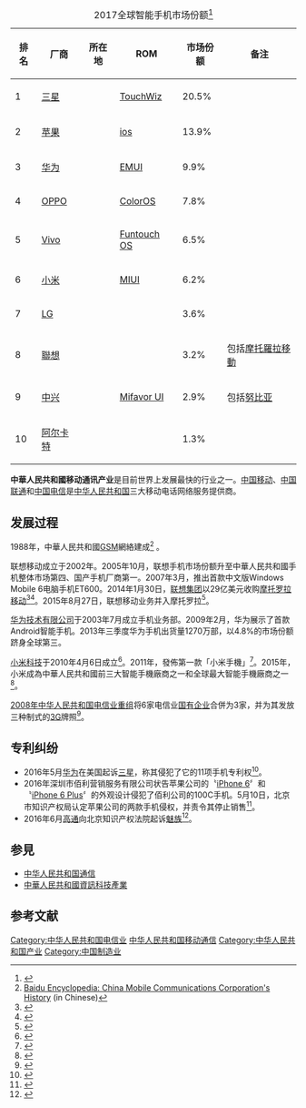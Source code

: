 {| class="wikitable" style="float: right;"
|+2017全球智能手机市场份额<ref>{{Cite web |url=https://www.counterpointresearch.com/zh-hans/2017%E5%B9%B4%E5%85%A8%E7%90%83%E6%99%BA%E8%83%BD%E6%89%8B%E6%9C%BA%E5%87%BA%E8%B4%A7%E9%87%8F%E8%BE%BE15-5%E4%BA%BF%E9%83%A8/ |title=2017年全球智能手机出货量达15.5亿部 |accessdate=2018-06-23 |archive-date=2018-06-23 |archive-url=https://web.archive.org/web/20180623154739/https://www.counterpointresearch.com/zh-hans/2017%E5%B9%B4%E5%85%A8%E7%90%83%E6%99%BA%E8%83%BD%E6%89%8B%E6%9C%BA%E5%87%BA%E8%B4%A7%E9%87%8F%E8%BE%BE15-5%E4%BA%BF%E9%83%A8/ |dead-url=no }}</ref>
|-
! 排名 !! 厂商 !!所在地 !!ROM!!市场份额!! 备注
|-
| 1 || [[三星电子|三星]]  || {{KOR}} ||[[TouchWiz|TouchWiz]]||20.5% || 
|-
| 2 || [[蘋果公司|苹果]] || {{USA}} ||[[ios|ios]]||13.9% || 
|-
| 3 || [[华为|华为]] || {{PRC}}||[[EMUI|EMUI]]||9.9% || 
|-
| 4 || [[OPPO|OPPO]]||{{PRC}}||[[ColorOS|ColorOS]]||7.8% || 
|-
| 5 ||[[Vivo|Vivo]]||{{PRC}}||[[Funtouch_OS|Funtouch OS]]||6.5% || 
|-
| 6 ||[[小米科技|小米]]||{{PRC}}||[[MIUI|MIUI]]||6.2% || 
|-
| 7 ||[[LG|LG]]||{{KOR}} ||||3.6% || 
|-
| 8 ||[[联想集团|聯想]]||{{PRC}}||||3.2% || 包括[[摩托羅拉移動|摩托羅拉移動]]
|-
| 9 ||[[中兴通讯|中兴]]||{{PRC}}||[[Mifavor_UI|Mifavor UI]]||2.9% || 包括[[努比亚_(公司)|努比亚]]
|-
| 10 ||[[阿尔卡特|阿尔卡特]]||{{FRA}}||||1.3% || 
|}
'''中華人民共和國移动通讯产业'''是目前世界上发展最快的行业之一。[[中国移动|中国移动]]、[[中国联通|中国联通]]和[[中国电信|中国电信]]是[[中华人民共和国|中华人民共和国]]三大移动电话网络服务提供商。

==发展过程==
1988年，中華人民共和國[[GSM|GSM]]網絡建成<ref>[http://baike.baidu.com/view/9113.htm?fr=ala0_1_1 Baidu Encyclopedia: China Mobile Communications Corporation's History] (in Chinese)</ref> 。

联想移动成立于2002年。2005年10月，联想手机市场份额升至中華人民共和國手机整体市场第四、国产手机厂商第一。2007年3月，推出首款中文版Windows Mobile 6电脑手机ET600。2014年1月30日，[[联想集团|联想集团]]以29亿美元收购[[摩托罗拉移动|摩托罗拉移动]]<ref>{{Cite web |url=http://investor.google.com/releases/2014/0129.html |title=Lenovo to Acquire Motorola Mobility from Google |accessdate=2016-06-27 |archive-date=2014-01-31 |archive-url=https://web.archive.org/web/20140131073905/http://investor.google.com/releases/2014/0129.html |dead-url=no }}</ref><ref>{{Cite web |url=http://finance.huanqiu.com/data/2014-01/4803197.html |title=联想宣布29亿美元收购摩托罗拉移动 |access-date=2016-06-27 |archive-url=https://web.archive.org/web/20160304190620/http://finance.huanqiu.com/data/2014-01/4803197.html |archive-date=2016-03-04 |dead-url=yes }}</ref>。2015年8月27日，联想移动业务并入摩托罗拉<ref>{{Cite web |url=http://www.ce.cn/cysc/tech/gd2012/201508/28/t20150828_6344347.shtml |title=联想品牌手机退出江湖 国产智能机放弃机海战术 |accessdate=2016-06-27 |archive-date=2016-08-15 |archive-url=https://web.archive.org/web/20160815230908/http://www.ce.cn/cysc/tech/gd2012/201508/28/t20150828_6344347.shtml |dead-url=no }}</ref>。

[[华为技术有限公司|华为技术有限公司]]于2003年7月成立手机业务部。2009年2月，华为展示了首款Android智能手机。2013年三季度华为手机出货量1270万部，以4.8%的市场份额跻身全球第三。

[[小米科技|小米科技]]于2010年4月6日成立<ref name=":0">{{Cite web|url = http://money.163.com/14/1031/09/A9SHL81G00253G87.html|title = 小米魏来：关于小米的趣史和八大创始人|accessdate = 2016-02-18|author = |date = 2014-10-31|publisher = 网易财经|archive-url = https://web.archive.org/web/20160301105101/http://money.163.com/14/1031/09/A9SHL81G00253G87.html|archive-date = 2016-03-01|dead-url = yes}}</ref>。2011年，發佈第一款「小米手機」<ref>{{Cite web|url = http://company.cnstock.com/company/scp_dsy/tcsy_tt/201309/2729536.htm|title = 公司估值达100亿美元 雷军独家解密小米定位|accessdate = 2016-02-18|author = 温婷|date = 2013-09-06|publisher = 上海证券报|archive-date = 2016-03-03|archive-url = https://web.archive.org/web/20160303103625/http://company.cnstock.com/company/scp_dsy/tcsy_tt/201309/2729536.htm|dead-url = no}}</ref>。2015年，小米成為中華人民共和國前三大智能手機廠商之一和全球最大智能手機廠商之一<ref>{{Cite web|url = http://www.thepaper.cn/newsDetail_forward_1432469|title = 小米、华为、苹果夺去年中国手机市场前三，三星跌出前五|accessdate = 2016-02-20|author = 周玲|date = 2016-02-16|publisher = 澎湃新闻|archive-date = 2016-02-20|archive-url = https://web.archive.org/web/20160220043544/http://www.thepaper.cn/newsDetail_forward_1432469|dead-url = no}}</ref>。

[[2008年中华人民共和国电信业重组|2008年中华人民共和国电信业重组]]将6家电信业[[国有企业|国有企业]]合併为3家，并为其发放三种制式的[[3G|3G]]牌照<ref>{{cite web|author1=何君|title=中国电信业十年历经四次重组|url=http://www.cww.net.cn/news/html/2009/11/4/2009114835379064.htm|website=证券日报|accessdate=2016-06-21|date=2009-11-04|archive-date=2016-08-14|archive-url=https://web.archive.org/web/20160814221013/http://www.cww.net.cn/news/html/2009/11/4/2009114835379064.htm|dead-url=no}}</ref>。

==专利纠纷==
*2016年5月[[华为|华为]]在美国起诉[[三星集團|三星]]，称其侵犯了它的11项手机专利权<ref>{{Cite web |url=http://tech.qq.com/a/20160627/056755.htm |title=中国手机制造商大举获取专利权 争夺市场优势 |accessdate=2016-06-27 |archive-date=2016-06-27 |archive-url=https://web.archive.org/web/20160627130114/http://tech.qq.com/a/20160627/056755.htm |dead-url=no }}</ref>。
*2016年深圳市佰利营销服务有限公司状告苹果公司的〝[[iPhone_6|iPhone 6]]〞和〝[[iPhone_6_Plus|iPhone 6 Plus]]〞的外观设计侵犯了佰利公司的100C手机。5月10日，北京市知识产权局认定苹果公司的两款手机侵权，并责令其停止销售<ref>{{Cite web |url=http://www.ntdtv.com/xtr/gb/2016/06/20/a1272267.html |title=被判外观抄袭中国手机 苹果称目前不受影响 |accessdate=2016-06-27 |archive-date=2016-06-22 |archive-url=https://web.archive.org/web/20160622201135/http://www.ntdtv.com/xtr/gb/2016/06/20/a1272267.html |dead-url=no }}</ref>。
*2016年6月[[高通|高通]]向北京知识产权法院起诉[[魅族|魅族]]<ref>{{Cite web |url=http://tech.sina.com.cn/zl/post/detail/t/2016-06-27/pid_8507821.htm |title=高通诉魅族背后：中国手机产业创新战略的缺失？ |accessdate=2016-06-27 |archive-date=2016-06-28 |archive-url=https://web.archive.org/web/20160628151715/http://tech.sina.com.cn/zl/post/detail/t/2016-06-27/pid_8507821.htm |dead-url=no }}</ref>。
== 参見 ==
* [[中华人民共和国通信|中华人民共和国通信]]
* [[中華人民共和國資訊科技產業|中華人民共和國資訊科技產業]]

== 参考文献 ==
{{Reflist|2}}

{{Telecommunications in the People's Republic of China}}

{{中国经济}}
[[Category:中华人民共和国电信业|Category:中华人民共和国电信业]]
[[Category:中华人民共和国移动通信|]]
[[Category:中华人民共和国产业|Category:中华人民共和国产业]]
[[Category:中国制造业|Category:中国制造业]]